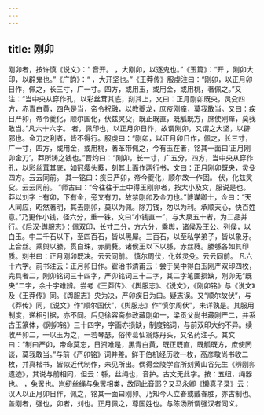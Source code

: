 ```yaml
---
---
---
```

title: 刚卯
---




刚卯者，按许慎《说文》：“ 音开。 ，大刚卯，以逐鬼也。”《玉篇》：“开 ，刚卯大印，以辟鬼也。”《广韵》：“ ，大开坚也。”《王莽传》服虔注曰：“刚卯，以正月卯日作，佩之，长三寸，广一寸。四方，或用玉，或用金，或用桃，著佩之。”又注：“当中央从穿作孔，以彩丝茸其底，刻其上，文曰：正月刚卯既央，灵殳四方，赤青白黄，四色是当，帝令祝融，以教夔龙，庶疫刚瘅，莫我敢当。又曰：疾日严卯，帝令夔化，顺尔国化，伏兹灵殳，既正既直，既觚既方，庶使刚瘅，莫我敢当。”凡六十六字。 者，佩印也，以正月卯日作，故谓刚卯，又谓之大坚，以辟邪也。金刀之利者，皆不得行。服虔曰：“刚卯，以正月卯日作，佩之，长三寸，广一寸，四方，或用金，或用桃，著革带佩之，今有玉在者，铭其一面曰‘正月刚卯金刀’，莽所铸之钱也。”晋灼曰：“刚卯，长一寸，广五分，四方，当中央从穿作孔，以彩丝茸其底，如冠缨头蕤，刻其上面作两行书，文曰：正月刚卯既央，灵殳四方。云云同前。 其一铭曰：疾日严卯，帝今夔化，顺尔故一作固。 伏，化兹灵殳。云云同前。 ”师古曰：“今往往于土中得玉刚卯者，按大小及文，服说是也。莽以刘字上有卯，下有金，旁又有刀，故禁刚卯及金刀也。”博谋卿士，佥曰：“天人同应，昭然著明，其去刚卯，莫以为佩。除刀钱，勿以为利。承顺天心，快百姓意。”乃更作小钱，径六分，重一铢，文曰“小钱直一”，与大泉五十者，为二品并行。《后汉·舆服志》：佩双印，长寸二分，方六分，乘舆，诸侯及王公、列侯，以白玉。中二千石以下，至四百石，皆以黑犀。三百石，以至私学弟子，皆以象牙。上合丝。乘舆以縢，贯白珠，赤罽蕤。诸侯王以下以綔，赤丝蕤。縢綔各如其印质。刻书曰：正月刚卯既决。云云同前。 慎尔周伏，化兹灵殳。云云同前。 凡六十六字。前书注云：正月卯日作。霍治书清甫云：尝于吴中得白玉刚严双印四枚，完具者二，刚卯铭词三十四字，严卯铭词三十二字，其二字笔画损缺，刚卯无“既央”二字，余十字难辨。尝考《王莽传》、《舆服志》、《说文》，《刚卯铭》与《说文》及《王莽传》同。《舆服志》央为决，严卯疾日为曰。疑志误。又“顺尔故伏”，与《莽传》同，《说文》作“顺尔国伏”，《舆服志》作“慎尔周伏”，未详孰是。其服用制度，递相引据，亦不同。后见徐容斋参政藏刚卯一，梁贡父尚书藏刚严二，并系古玉篆体，《刚卯铭》三十四字，字画亦损缺，制度铭词，与前双印大约不异。续收严卯二，一以玉为之，一若琴瑟，俗传葛仙翁炼丹头，又名药注子。其文曰：“制曰严卯，帝命莫忘，日资唯是，黑青白黄，既正既直，既觚既方，庶使罔谈，莫我敢当。”与前《严卯铭》词并差。鲜于伯机经历收一枚，高彦敬尚书收二枚，并真楷书，皆似近代制作，未见所出。偶得金陵学宫所刻黄山谷先生《辨刚卯遗迹》，其说与前相同，但云：綔，丝绳也，音护。古文无此字。按：五纽，绳器也。 ，兔罟也。岂纫丝绳与兔罟相类，故同此音耶？又马永卿《懒真子录》云：汉人以正月卯日作，佩之，铭其一面曰刚卯。乃知今人立春或戴春胜，亦古制也。盖刚者，强也，卯者，刘也。正月佩之，尊国姓也。与陈汤所谓强汉者同义。